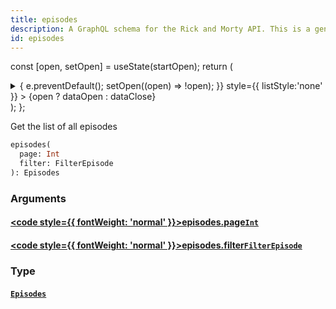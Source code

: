```yaml
---
title: episodes
description: A GraphQL schema for the Rick and Morty API. This is a generated file.
id: episodes
---
```






const [open, setOpen] = useState(startOpen);
return (
<details {...(open ? { open: true } : {})} className="details" style={{ border:'none', boxShadow:'none', background:'var(--ifm-background-color)' }}>
<summary
onClick={(e) => {
e.preventDefault();
setOpen((open) => !open);
}}
style={{ listStyle:'none' }} >
{open ? dataOpen : dataClose}
</summary>
{open && children}
</details>
);
};

Get the list of all episodes

```graphql
episodes(
  page: Int
  filter: FilterEpisode
): Episodes
```

### Arguments

#### [<code style={{ fontWeight: 'normal' }}>episodes.<b>page</b></code>](#)<Bullet />[`Int`](/docs/graphql/rickandmorty/scalars/int.mdx) <Badge class="badge badge--secondary" text="scalar"/>

#### [<code style={{ fontWeight: 'normal' }}>episodes.<b>filter</b></code>](#)<Bullet />[`FilterEpisode`](/docs/graphql/rickandmorty/inputs/filter-episode.mdx) <Badge class="badge badge--secondary" text="input"/>

### Type

#### [`Episodes`](/docs/graphql/rickandmorty/objects/episodes.mdx) <Badge class="badge badge--secondary" text="object"/>
